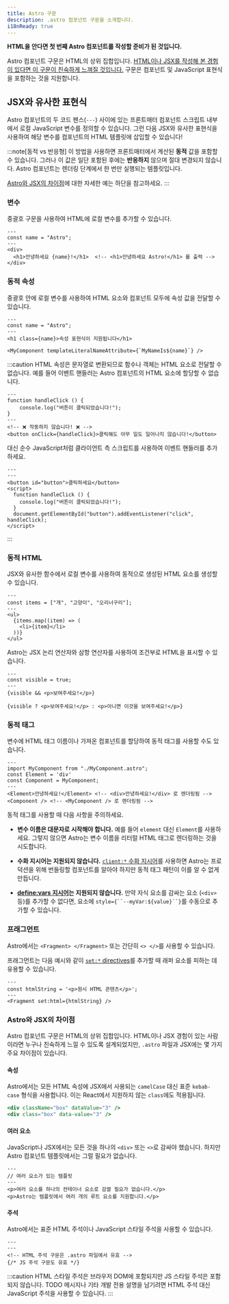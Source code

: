 ```yaml
---
title: Astro 구문
description: .astro 컴포넌트 구문을 소개합니다.
i18nReady: true
---
```


**HTML을 안다면 첫 번째 Astro 컴포넌트를 작성할 준비가 된 것입니다.**

Astro 컴포넌트 구문은 HTML의 상위 집합입니다. [HTML이나 JSX를 작성해 본 경험이 있다면 이 구문이 친숙하게 느껴질 것입니다.](#astro와-jsx의-차이점) 구문은 컴포넌트 및 JavaScript 표현식을 포함하는 것을 지원합니다.


## JSX와 유사한 표현식

Astro 컴포넌트의 두 코드 펜스(`---`) 사이에 있는 프론트매터 컴포넌트 스크립트 내부에서 로컬 JavaScript 변수를 정의할 수 있습니다. 그런 다음 JSX와 유사한 표현식을 사용하여 해당 변수를 컴포넌트의 HTML 템플릿에 삽입할 수 있습니다!

:::note[동적 vs 반응형]
이 방법을 사용하면 프론트매터에서 계산된 **동적** 값을 포함할 수 있습니다. 그러나 이 값은 일단 포함된 후에는 **반응하지** 않으며 절대 변경되지 않습니다. Astro 컴포넌트는 렌더링 단계에서 한 번만 실행되는 템플릿입니다.

[Astro와 JSX의 차이점](#astro와-jsx의-차이점)에 대한 자세한 예는 하단을 참고하세요.
:::

### 변수

중괄호 구문을 사용하여 HTML에 로컬 변수를 추가할 수 있습니다.

```astro title="src/components/Variables.astro" "{name}"
---
const name = "Astro";
---
<div>
  <h1>안녕하세요 {name}!</h1>  <!-- <h1>안녕하세요 Astro!</h1> 를 출력 -->
</div>
```

### 동적 속성

중괄호 안에 로컬 변수를 사용하여 HTML 요소와 컴포넌트 모두에 속성 값을 전달할 수 있습니다.

```astro title="src/components/DynamicAttributes.astro" "{name}" "${name}"
---
const name = "Astro";
---
<h1 class={name}>속성 표현식이 지원됩니다</h1>

<MyComponent templateLiteralNameAttribute={`MyNameIs${name}`} />
```

:::caution
HTML 속성은 문자열로 변환되므로 함수나 객체는 HTML 요소로 전달할 수 없습니다.
예를 들어 이벤트 핸들러는 Astro 컴포넌트의 HTML 요소에 할당할 수 없습니다.

```astro title="dont-do-this.astro"
---
function handleClick () {
    console.log("버튼이 클릭되었습니다!");
}
---
<!-- ❌ 작동하지 않습니다! ❌ -->
<button onClick={handleClick}>클릭해도 아무 일도 일어나지 않습니다!</button>
```

대신 순수 JavaScript처럼 클라이언트 측 스크립트를 사용하여 이벤트 핸들러를 추가하세요.

```astro title="do-this-instead.astro"
---
---
<button id="button">클릭하세요</button>
<script>
  function handleClick () {
    console.log("버튼이 클릭되었습니다!");
  }
  document.getElementById("button").addEventListener("click", handleClick);
</script>
```
:::

### 동적 HTML

JSX와 유사한 함수에서 로컬 변수를 사용하여 동적으로 생성된 HTML 요소를 생성할 수 있습니다.

```astro title="src/components/DynamicHtml.astro" "{item}"
---
const items = ["개", "고양이", "오리너구리"];
---
<ul>
  {items.map((item) => (
    <li>{item}</li>
  ))}
</ul>
```

Astro는 JSX 논리 연산자와 삼항 연산자를 사용하여 조건부로 HTML을 표시할 수 있습니다.

```astro title="src/components/ConditionalHtml.astro" "visible"
---
const visible = true;
---
{visible && <p>보여주세요!</p>}

{visible ? <p>보여주세요!</p> : <p>아니면 이것을 보여주세요!</p>}
```

### 동적 태그

변수에 HTML 태그 이름이나 가져온 컴포넌트를 할당하여 동적 태그를 사용할 수도 있습니다.

```astro title="src/components/DynamicTags.astro" /Element|(?<!My)Component/
---
import MyComponent from "./MyComponent.astro";
const Element = 'div'
const Component = MyComponent;
---
<Element>안녕하세요!</Element> <!-- <div>안녕하세요!</div> 로 렌더링됨 -->
<Component /> <!-- <MyComponent /> 로 렌더링됨 -->
```

동적 태그를 사용할 때 다음 사항을 주의하세요.

- **변수 이름은 대문자로 시작해야 합니다.** 예를 들어 `element` 대신 `Element`를 사용하세요. 그렇지 않으면 Astro는 변수 이름을 리터럴 HTML 태그로 렌더링하는 것을 시도합니다.

- **수화 지시어는 지원되지 않습니다.** [`client:*` 수화 지시어](/ko/guides/framework-components/#인터랙티브-컴포넌트-하이드레이션)를 사용하면 Astro는 프로덕션을 위해 번들링할 컴포넌트를 알아야 하지만 동적 태그 패턴이 이를 알 수 없게 만듭니다.

- **[define:vars 지시어](/ko/reference/directives-reference/#definevars)는 지원되지 않습니다.** 만약 자식 요소를 감싸는 요소 (`<div>` 등)를 추가할 수 없다면, 요소에 `style={``--myVar:${value}``}`를 수동으로 추가할 수 있습니다.

### 프래그먼트

Astro에서는 `<Fragment> </Fragment>` 또는 간단히 `<> </>`를 사용할 수 있습니다.

프래그먼트는 다음 예시와 같이 [`set:*` directives](/ko/reference/directives-reference/#sethtml)를 추가할 때 래퍼 요소를 피하는 데 유용할 수 있습니다.

```astro title="src/components/SetHtml.astro" "Fragment"
---
const htmlString = '<p>원시 HTML 콘텐츠</p>';
---
<Fragment set:html={htmlString} />
```

### Astro와 JSX의 차이점

Astro 컴포넌트 구문은 HTML의 상위 집합입니다. HTML이나 JSX 경험이 있는 사람이라면 누구나 친숙하게 느낄 수 있도록 설계되었지만, `.astro` 파일과 JSX에는 몇 가지 주요 차이점이 있습니다.

#### 속성

Astro에서는 모든 HTML 속성에 JSX에서 사용되는 `camelCase` 대신 표준 `kebab-case` 형식을 사용합니다. 이는 React에서 지원하지 않는 `class`에도 적용됩니다.

```jsx del={1} ins={2} title="example.astro"
<div className="box" dataValue="3" />
<div class="box" data-value="3" />
```

#### 여러 요소

JavaScript나 JSX에서는 모든 것을 하나의 `<div>` 또는 `<>`로 감싸야 했습니다. 하지만 Astro 컴포넌트 템플릿에서는 그럴 필요가 없습니다.

```astro title="src/components/RootElements.astro"
---
// 여러 요소가 있는 템플릿
---
<p>여러 요소를 하나의 컨테이너 요소로 감쌀 필요가 없습니다.</p>
<p>Astro는 템플릿에서 여러 개의 루트 요소를 지원합니다.</p>
```

#### 주석

Astro에서는 표준 HTML 주석이나 JavaScript 스타일 주석을 사용할 수 있습니다.

```astro title="example.astro"
---
---
<!-- HTML 주석 구문은 .astro 파일에서 유효 -->
{/* JS 주석 구문도 유효 */}
```

:::caution
HTML 스타일 주석은 브라우저 DOM에 포함되지만 JS 스타일 주석은 포함되지 않습니다. TODO 메시지나 기타 개발 전용 설명을 남기려면 HTML 주석 대신 JavaScript 주석을 사용할 수 있습니다.
:::


